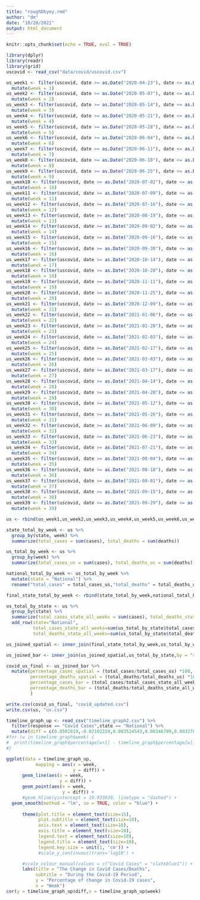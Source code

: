```yaml
---
title: "roughDhyey.rmd"
author: "dm"
date: "10/28/2021"
output: html_document
---
```


```r
knitr::opts_chunk$set(echo = TRUE, eval = TRUE)
```

```r
library(dplyr)
library(readr)
library(grid)
uscovid <- read_csv("data/covid/uscovid.csv")
```

```r
us_week1 <- filter(uscovid, date >= as.Date("2020-04-23"), date <= as.Date("2020-05-05")) %>%
  mutate(week = 1)
us_week2 <- filter(uscovid, date >= as.Date("2020-05-07"), date <= as.Date("2020-05-12"))%>%
  mutate(week = 2)
us_week3 <- filter(uscovid, date >= as.Date("2020-05-14"), date <= as.Date("2020-05-19"))%>%
  mutate(week = 3)
us_week4 <- filter(uscovid, date >= as.Date("2020-05-21"), date <= as.Date("2020-05-26"))%>%
  mutate(week = 4)
us_week5 <- filter(uscovid, date >= as.Date("2020-05-28"), date <= as.Date("2020-06-02"))%>%
  mutate(week = 5)
us_week6 <- filter(uscovid, date >= as.Date("2020-06-04"), date <= as.Date("2020-06-09"))%>%
  mutate(week = 6)
us_week7 <- filter(uscovid, date >= as.Date("2020-06-11"), date <= as.Date("2020-06-16"))%>%
  mutate(week = 7)
us_week8 <- filter(uscovid, date >= as.Date("2020-06-18"), date <= as.Date("2020-06-23"))%>%
  mutate(week = 8)
us_week9 <- filter(uscovid, date >= as.Date("2020-06-25"), date <= as.Date("2020-06-30")) %>%
  mutate(week = 9)
us_week10 <- filter(uscovid, date >= as.Date("2020-07-02"), date <= as.Date("2020-07-07"))%>%
  mutate(week = 10)
us_week11 <- filter(uscovid, date >= as.Date("2020-07-09"), date <= as.Date("2020-07-14"))%>%
  mutate(week = 11)
us_week12 <- filter(uscovid, date >= as.Date("2020-07-16"), date <= as.Date("2020-07-21"))%>%
  mutate(week = 12)
us_week13 <- filter(uscovid, date >= as.Date("2020-08-19"), date <= as.Date("2020-08-31"))%>%
  mutate(week = 13)
us_week14 <- filter(uscovid, date >= as.Date("2020-09-02"), date <= as.Date("2020-09-14"))%>%
  mutate(week = 14)
us_week15 <- filter(uscovid, date >= as.Date("2020-09-16"), date <= as.Date("2020-09-28")) %>%
  mutate(week = 15)
us_week16 <- filter(uscovid, date >= as.Date("2020-09-30"), date <= as.Date("2020-10-12")) %>%
  mutate(week = 16)
us_week17 <- filter(uscovid, date >= as.Date("2020-10-14"), date <= as.Date("2020-10-26"))%>%
  mutate(week = 17)
us_week18 <- filter(uscovid, date >= as.Date("2020-10-28"), date <= as.Date("2020-11-09"))%>%
  mutate(week = 18)
us_week19 <- filter(uscovid, date >= as.Date("2020-11-11"), date <= as.Date("2020-11-23"))%>%
  mutate(week = 19)
us_week20 <- filter(uscovid, date >= as.Date("2020-11-25"), date <= as.Date("2020-12-07"))%>%
  mutate(week = 20)
us_week21 <- filter(uscovid, date >= as.Date("2020-12-09"), date <= as.Date("2020-12-21"))%>%
  mutate(week = 21)
us_week22 <- filter(uscovid, date >= as.Date("2021-01-06"), date <= as.Date("2021-01-18"))%>%
  mutate(week = 22)
us_week23 <- filter(uscovid, date >= as.Date("2021-01-20"), date <= as.Date("2021-02-01"))%>%
  mutate(week = 23)
us_week24 <- filter(uscovid, date >= as.Date("2021-02-03"), date <= as.Date("2021-02-15"))%>%
  mutate(week = 24)
us_week25 <- filter(uscovid, date >= as.Date("2021-02-17"), date <= as.Date("2021-03-01"))%>%
  mutate(week = 25)
us_week26 <- filter(uscovid, date >= as.Date("2021-03-03"), date <= as.Date("2021-03-15"))%>%
  mutate(week = 26)
us_week27 <- filter(uscovid, date >= as.Date("2021-03-17"), date <= as.Date("2021-03-29")) %>%
  mutate(week = 27) 
us_week28 <- filter(uscovid, date >= as.Date("2021-04-14"), date <= as.Date("2021-04-26")) %>%
  mutate(week = 28)
us_week29 <- filter(uscovid, date >= as.Date("2021-04-28"), date <= as.Date("2021-05-10")) %>%
  mutate(week = 29) 
us_week30 <- filter(uscovid, date >= as.Date("2021-05-12"), date <= as.Date("2021-05-24")) %>%
  mutate(week = 30)
us_week31 <- filter(uscovid, date >= as.Date("2021-05-26"), date <= as.Date("2021-06-07")) %>%
  mutate(week = 31)
us_week32 <- filter(uscovid, date >= as.Date("2021-06-09"), date <= as.Date("2021-06-21")) %>%
  mutate(week = 32)
us_week33 <- filter(uscovid, date >= as.Date("2021-06-23"), date <= as.Date("2021-07-05")) %>%
  mutate(week = 33) 
us_week34 <- filter(uscovid, date >= as.Date("2021-07-21"), date <= as.Date("2021-08-02")) %>%
  mutate(week = 34)
us_week35 <- filter(uscovid, date >= as.Date("2021-08-04"), date <= as.Date("2021-08-16")) %>%
  mutate(week = 35)
us_week36 <- filter(uscovid, date >= as.Date("2021-08-18"), date <= as.Date("2021-08-30")) %>%
  mutate(week = 36) 
us_week37 <- filter(uscovid, date >= as.Date("2021-09-01"), date <= as.Date("2021-09-13")) %>%
  mutate(week = 37)
us_week38 <- filter(uscovid, date >= as.Date("2021-09-15"), date <= as.Date("2021-09-27")) %>%
  mutate(week = 38)
us_week39 <- filter(uscovid, date >= as.Date("2021-09-29"), date <= as.Date("2021-10-11")) %>%
  mutate(week = 39)

us <- rbind(us_week1,us_week2,us_week3,us_week4,us_week5,us_week6,us_week7,us_week8,us_week9,us_week10,us_week11,us_week12,us_week13,us_week14,us_week15,us_week16,us_week17,us_week18,us_week19,us_week20,us_week21,us_week22,us_week23,us_week24,us_week25,us_week26,us_week27,us_week28,us_week29,us_week30,us_week31,us_week32,us_week33,us_week34,us_week35,us_week36,us_week37,us_week38,us_week39)

state_total_by_week <- us %>%
  group_by(state, week) %>%
  summarize(total_cases = sum(cases), total_deaths = sum(deaths))

us_total_by_week <- us %>%
  group_by(week) %>%
  summarize(total_cases_us = sum(cases), total_deaths_us = sum(deaths))

national_total_by_week <- us_total_by_week %>%
  mutate(state = "National") %>%
  rename("total_cases" = total_cases_us,"total_deaths" = total_deaths_us)

final_state_total_by_week <- rbind(state_total_by_week,national_total_by_week)

us_total_by_state <- us %>%
  group_by(state) %>%
  summarize(total_cases_state_all_weeks = sum(cases), total_deaths_state_all_weeks = sum(deaths)) %>%
  add_row(state="National",
          total_cases_state_all_weeks=sum(us_total_by_state$total_cases_state_all_weeks),
          total_deaths_state_all_weeks=sum(us_total_by_state$total_deaths_state_all_weeks))

us_joined_spatial <- inner_join(final_state_total_by_week,us_total_by_week,by = "week")

us_joined_bar <- inner_join(us_joined_spatial,us_total_by_state,by = "state")

covid_us_final <- us_joined_bar %>% 
  mutate(percentage_cases_spatial = (total_cases/total_cases_us) *100,
         percentage_deaths_spatial = (total_deaths/total_deaths_us) *100,
         percentage_cases_bar = (total_cases/total_cases_state_all_weeks) *100,
         percentage_deaths_bar = (total_deaths/total_deaths_state_all_weeks) *100
         )

write.csv(covid_us_final, "covid_updated.csv")
write.csv(us, "us.csv")
```

```r
timeline_graph_up <- read_csv("timeline_graph2.csv") %>%
  filter(response == "Covid Cases",state == "National") %>%
  mutate(diff = c(0.0502819,-0.02102229,0.003524543,0.00346709,0.003278399,0.00338682,0.003405226,0.004120342,0.005832997,0.007556452,0.00889334,0.01023633,0.1948606,0.02660811,0.0270676,0.03067617,0.03842486,0.05539291,0.09359305,0.1149099,0.1406222,0.2908593,0.12467,0.08348704,0.05102942,0.04244973,0.03846894,0.08787491,0.0341228,0.02320477,0.01348673,0.008044775,0.008935341,0.05086234,0.07038062,0.09734421,0.1046851,0.09571224,0.07334682))
#for (w in timeline_graph$week) {
#  print(timeline_graph$percentage[w+1] - timeline_graph$percentage[w])
#}

ggplot(data = timeline_graph_up,
           mapping = aes(x = week,
                         y = diff)) +
      geom_line(aes(x = week,
                    y = diff)) +
      geom_point(aes(x = week,
                     y = diff)) +
      #geom_hline(yintercept = 19.933939, linetype = "dashed") +
  geom_smooth(method = "lm", se = TRUE, color = "blue") +
  
      theme(plot.title = element_text(size=15), 
            plot.subtitle = element_text(size=10),
            axis.text = element_text(size=10),
            axis.title = element_text(size=10),
            legend.text = element_text(size=10),
            legend.title = element_text(size=10),
            legend.key.size = unit(1, 'cm')) +
            #scale_y_continuous(trans='log10') +

      #scale_colour_manual(values = c("Covid Cases" = "slateblue1")) +
      labs(title = "The Change in Covid Cases/Deaths",
           subtitle = "During the Covid-19 Period",
           y = "Percentage of change in Covid-19 cases",
           x = "Week")
cor(y = timeline_graph_up$diff,x = timeline_graph_up$week)
```

